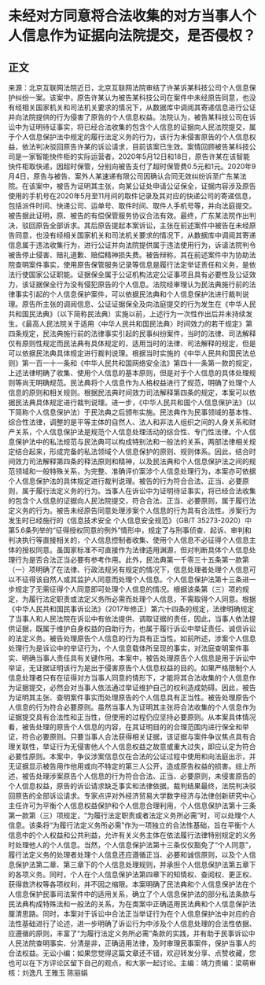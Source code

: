 # 未经对方同意将合法收集的对方当事人个人信息作为证据向法院提交，是否侵权？
## 正文
来源：北京互联网法院近日，北京互联网法院审结了许某诉某科技公司个人信息保护纠纷一案。该案中，原告许某认为被告某科技公司在案件中未经原告同意，也没有经相关国家机关和司法机关要求的情况下，从数据库中调阅其寄递信息进行公证并向法院提供的行为侵害了原告的个人信息权益。法院认为，被告某科技公司在诉讼中为证明待证事实，将已经合法收集的包含个人信息的证据向人民法院提交，属于个人信息保护法中规定的履行法定义务的行为，该行为未侵害原告的个人信息权益，依法判决驳回原告许某的诉讼请求，目前该案已生效。案情回顾被告某科技公司是一家智能快件柜的实际运营者，2020年5月12日和18日，原告许某在该智能快件柜取快递，因超时保管，分别向被告支付了超时保管费0.5元和1元。2020年9月4日，原告与被告、案外人某速递有限公司因确认合同无效纠纷诉至广东某法院。在该案中，被告为证明其主张，向某公证处申请公证保全，证据内容涉及原告使用的手机号在2020年5月至11月间的取件记录及其对应的快递公司的寄递信息，包括派件时间、快递公司、运单号、取件时间、取件人手机号等，并向法庭提交。被告据此证明，原、被告的有偿保管服务协议合法有效。最终，广东某法院作出判决，驳回原告全部诉求。其后原告提起本案诉讼，主张在前述案件中被告在未经原告同意，也没有经相关国家机关和司法机关要求的情况下，从数据库中调阅其寄递信息属于违法收集行为，进行公证并向法院提供属于违法使用行为，诉请法院判令被告停止侵害、赔礼道歉、赔偿精神损失费。被告辩称，其在前述案件中为协助法院查明案件事实，使用原告保管服务记录等信息是履行法定举证责任和义务，是依法行使国家公证职能。证据保全属于公证机构法定公证事项且具有必要性及公证效力，该证据保全行为没有侵犯原告的个人信息。法院经审理认为民法典施行前的法律事实引起的个人信息保护案件，可以依据民法典和个人信息保护法进行裁判说理。原告所主张的调阅信息、公证证据保全及向法庭提交的行为发生在《中华人民共和国民法典》（以下简称民法典）实施以前，上述行为一次性作出后并未持续发生。《最高人民法院关于适用〈中华人民共和国民法典〉时间效力的若干规定》第四条规定，民法典施行前的法律事实引起的民事纠纷案件，当时的法律、司法解释仅有原则性规定而民法典有具体规定的，适用当时的法律、司法解释的规定，但是可以依据民法典具体规定进行裁判说理。根据当时实施的《中华人民共和国民法总则》第一百一十一条和《中华人民共和国网络安全法》第四十一条第一款的规定，上述法律明确了收集、使用个人信息的基本原则，但是对于个人信息的具体处理规则等尚无明确规范。民法典将个人信息作为人格权益进行了规范，明确了处理个人信息的原则和相关规则。根据民法典时间效力司法解释第四条的规定，本案可以依据民法典具体规定进行裁判说理。进一步，《中华人民共和国个人信息保护法》（以下简称个人信息保护法）于民法典之后颁布实施。民法典作为民事领域的基本性、综合性法律，调整的是平等主体的自然人、法人和非法人组织之间的人身关系和财产关系，个人信息保护法是规范个人信息处理活动的综合性、专门性法律。个人信息保护法中的私法规范与民法典可以构成特别法和一般法的关系，两部法律相关规定结合起来，形成完备的私法领域个人信息保护的原则、规则体系。因此，结合时间效力司法解释第四条的释法原则和精神，以及民法典和个人信息保护法之间的规范领域和一般特殊关系，为完整、准确评价案涉个人信息处理行为，本案亦可依据个人信息保护法的具体规定进行裁判说理。被告的行为符合合法、正当、必要原则，属于履行法定义务的行为。当事人在诉讼中为证明待证事实，将已经合法收集的包含个人信息的证据向人民法院提交，符合合法、正当、必要原则，属于履行法定义务的行为。被告未经原告同意处理涉案个人信息的行为具有合法性。涉案行为发生时已经施行的《信息技术安全 个人信息安全规范》（GB/T 35273-2020）中第5.6条列举的“征得授权同意的例外”情形中，规定了与刑事侦查、起诉、审判和判决执行等直接相关的，个人信息控制者收集、使用个人信息不必征得个人信息主体的授权同意。虽国家标准不可直接作为法律适用渊源，但对判断具体个人信息处理行为是否合法正当必要有参考作用。此外，民法典第一千零三十五条第一款第（一）项明确了在法律、行政法规另有规定的情况下，信息处理者处理个人信息可以不征得该自然人或其监护人同意而处理个人信息。个人信息保护法第十三条进一步规定了无需征得个人同意即可处理个人信息的情况。根据该条第（三）项的规定，为履行法定职责或法定义务所必需而处理个人信息，不需取得个人同意。根据《中华人民共和国民事诉讼法》（2017年修正）第六十四条的规定，法律明确规定了当事人和人民法院在诉讼中有依法提供、调取证据的责任，因此，当事人依法提供证据，既属于维护自身权益的自助行为，也属于履行诉讼中举证责任、诚信诉讼的法定义务。被告处理原告个人信息的行为具有正当性。如前所述，涉案个人信息处理行为是诉讼中的举证行为，个人信息载体所呈现的事实，对法庭查明案件事实、明确当事人责任具有关键作用。本案中，被告处理原告个人信息是用于诉讼中举证，无证据证明该行为是出于侵害原告个人信息权益的目的。如果严格限制个人信息处理者只有在征得对方当事人同意的情形下，才能将其合法收集的个人信息作为证据提交，必然会对当事人依法通过举证维护自己的权利造成妨碍。因此，被告为证明其主张、查明案件事实而处理原告的个人信息具有正当性。被告处理原告个人信息的行为符合必要原则。虽然当事人为证明其主张将合法收集的个人信息作为证据提交具有合法性和正当性，但使用的过程仍应坚持必要原则。从本案具体情况看，被告处理的原告个人信息的内容，在其证明目的的合理范围内进行保全和举证，符合必要原则。只要当事人合法获得相关证据，该证据与案件争议焦点具有合理关联性，举证行为无侵害他人个人信息权益之故意或重大过失，即应认定为符合必要性原则。本案中，争议涉案信息仅在合法的公证过程中使用和向法庭出示，并无证据显示被告用作他用或向不特定的第三人公开，造成原告权益的损害。综上所述，被告处理涉案原告个人信息的行为符合合法、正当、必要原则，未侵害原告的个人信息权益，原告的诉讼请求缺乏事实和法律依据。裁判结果最终，法院判决驳回原告的全部诉讼请求。专家点评对外经济贸易大学数字经济与法律创新研究中心主任许可为平衡个人信息权益保护和个人信息合理利用，个人信息保护法第十三条第一款第（三）项规定，“为履行法定职责或者法定义务所必需”时，可以处理个人信息。该条将“为履行法定义务所必需”作为一项独立的合法性基础，旨在平衡个人信息中的个人权益和公共利益，允许有关义务主体在依法履行法律特别规定的义务时处理他人的个人信息。当然，个人信息保护法第十三条仅仅豁免了“个人同意”，履行法定义务的处理者处理个人信息还应遵循正当、必要和诚信原则，以及个人信息保护法第二章、第三章下的个人信息处理规则，并承担个人信息保护法第五章下的各项义务。同时，个人在个人信息保护法第四章下的知情权、查阅权、更正权、获得救济权等各项权利，并不因之缩限。本案明确了民法典和个人信息保护法在个人信息保护民事司法案件中的适用关系，确立了个人信息保护法的部分私法条款与民法典构成特殊法和一般法的关系，为在类案中正确适用民法典和个人信息保护法厘清思路。同时，本案对于诉讼中合法正当举证行为在个人信息保护法中对应的合法性基础进行了论述，进一步明确了诉讼行为中涉及个人信息处理的合法性依据、应遵循的原则，丰富了“为履行法定义务所必需”条款的实践，并有助于民事诉讼中人民法院查明事实、分清是非，正确适用法律，及时审理民事案件，保护当事人的合法权益。无讼小编：如果您觉得这篇文章还不错，欢迎转发分享、点赞收藏，您也可以在下方评论区留下自己的观点，和大家一起讨论。主编：靖力责编：梁萌审核：刘逸凡 王雅玉 陈丽娟